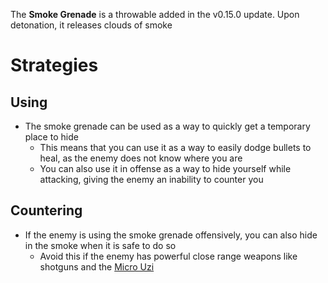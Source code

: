 <Stub />

The **Smoke Grenade** is a throwable added in the v0.15.0 update. Upon detonation, it releases clouds of smoke

# Strategies

## Using

- The smoke grenade can be used as a way to quickly get a temporary place to hide
	- This means that you can use it as a way to easily dodge bullets to heal, as the enemy does not know where you are
	- You can also use it in offense as a way to hide yourself while attacking, giving the enemy an inability to counter you

## Countering

- If the enemy is using the smoke grenade offensively, you can also hide in the smoke when it is safe to do so
	- Avoid this if the enemy has powerful close range weapons like shotguns and the [Micro Uzi](/weapons/guns/micro_uzi)
